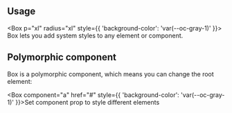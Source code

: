 
<DocPage title="Box" subtitle="Add system styles to any element or component">

## Usage

<Box p="xl" radius="xl" style={{ 'background-color': 'var(--oc-gray-1)' }}>
  Box lets you add system styles to any element or component.
</Box>

## Polymorphic component

Box is a polymorphic component, which means you can change the root element:

<Box component="a" href="#" style={{ 'background-color': 'var(--oc-gray-1)' }}>Set component prop to style different elements</Box>

</DocPage>
